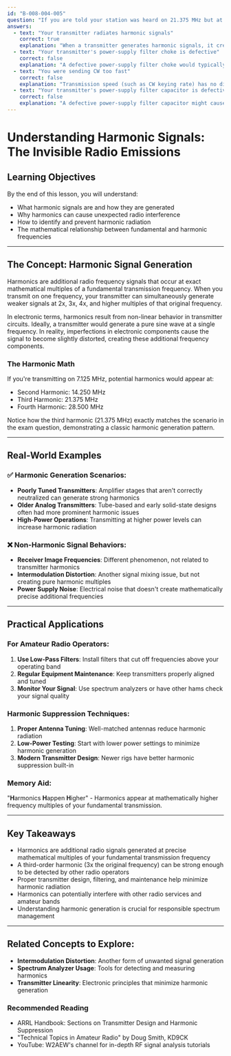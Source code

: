 ```yaml
---
id: "B-008-004-005"
question: "If you are told your station was heard on 21.375 MHz but at the time you were operating on 7.125 MHz. What is one reason that could cause this to happen?"
answers:
  - text: "Your transmitter radiates harmonic signals"
    correct: true
    explanation: "When a transmitter generates harmonic signals, it creates additional frequency signals that are exact multiples of the fundamental frequency. In this case, 21.375 MHz is precisely three times the original 7.125 MHz operating frequency, indicating a third-order harmonic being radiated by the transmitter. These harmonics can be strong enough to be detected by other radio operators, potentially causing interference to other services or bands."
  - text: "Your transmitter's power-supply filter choke is defective"
    correct: false
    explanation: "A defective power-supply filter choke would typically cause power supply noise or instability, but would not directly cause harmonic radiation. Power supply issues might affect transmitter performance, but they don't inherently create harmonic signals at precise mathematical multiples of the operating frequency."
  - text: "You were sending CW too fast"
    correct: false
    explanation: "Transmission speed (such as CW keying rate) has no direct relationship to harmonic generation. The speed of Morse code transmission affects the timing of signals but does not create additional frequencies or harmonics in the transmitted signal."
  - text: "Your transmitter's power-supply filter capacitor is defective"
    correct: false
    explanation: "A defective power-supply filter capacitor might cause power supply ripple or noise, but it would not systematically generate harmonic signals at precise mathematical multiples of the fundamental frequency. Power supply component failures typically result in different types of signal distortion."
---
```


# Understanding Harmonic Signals: The Invisible Radio Emissions

## Learning Objectives
By the end of this lesson, you will understand:
- What harmonic signals are and how they are generated
- Why harmonics can cause unexpected radio interference
- How to identify and prevent harmonic radiation
- The mathematical relationship between fundamental and harmonic frequencies

---

## The Concept: Harmonic Signal Generation

Harmonics are additional radio frequency signals that occur at exact mathematical multiples of a fundamental transmission frequency. When you transmit on one frequency, your transmitter can simultaneously generate weaker signals at 2x, 3x, 4x, and higher multiples of that original frequency.

In electronic terms, harmonics result from non-linear behavior in transmitter circuits. Ideally, a transmitter would generate a pure sine wave at a single frequency. In reality, imperfections in electronic components cause the signal to become slightly distorted, creating these additional frequency components.

### The Harmonic Math

If you're transmitting on 7.125 MHz, potential harmonics would appear at:
- Second Harmonic: 14.250 MHz
- Third Harmonic: 21.375 MHz
- Fourth Harmonic: 28.500 MHz

Notice how the third harmonic (21.375 MHz) exactly matches the scenario in the exam question, demonstrating a classic harmonic generation pattern.

---

## Real-World Examples

### ✅ Harmonic Generation Scenarios:
- **Poorly Tuned Transmitters**: Amplifier stages that aren't correctly neutralized can generate strong harmonics
- **Older Analog Transmitters**: Tube-based and early solid-state designs often had more prominent harmonic issues
- **High-Power Operations**: Transmitting at higher power levels can increase harmonic radiation

### ❌ Non-Harmonic Signal Behaviors:
- **Receiver Image Frequencies**: Different phenomenon, not related to transmitter harmonics
- **Intermodulation Distortion**: Another signal mixing issue, but not creating pure harmonic multiples
- **Power Supply Noise**: Electrical noise that doesn't create mathematically precise additional frequencies

---

## Practical Applications

### For Amateur Radio Operators:
1. **Use Low-Pass Filters**: Install filters that cut off frequencies above your operating band
2. **Regular Equipment Maintenance**: Keep transmitters properly aligned and tuned
3. **Monitor Your Signal**: Use spectrum analyzers or have other hams check your signal quality

### Harmonic Suppression Techniques:
1. **Proper Antenna Tuning**: Well-matched antennas reduce harmonic radiation
2. **Low-Power Testing**: Start with lower power settings to minimize harmonic generation
3. **Modern Transmitter Design**: Newer rigs have better harmonic suppression built-in

### Memory Aid:
"**H**armonics **H**appen **H**igher" - Harmonics appear at mathematically higher frequency multiples of your fundamental transmission.

---

## Key Takeaways

- Harmonics are additional radio signals generated at precise mathematical multiples of your fundamental transmission frequency
- A third-order harmonic (3x the original frequency) can be strong enough to be detected by other radio operators
- Proper transmitter design, filtering, and maintenance help minimize harmonic radiation
- Harmonics can potentially interfere with other radio services and amateur bands
- Understanding harmonic generation is crucial for responsible spectrum management

---

## Related Concepts to Explore:
- **Intermodulation Distortion**: Another form of unwanted signal generation
- **Spectrum Analyzer Usage**: Tools for detecting and measuring harmonics
- **Transmitter Linearity**: Electronic principles that minimize harmonic generation

### Recommended Reading
- ARRL Handbook: Sections on Transmitter Design and Harmonic Suppression
- "Technical Topics in Amateur Radio" by Doug Smith, KD9CK
- YouTube: W2AEW's channel for in-depth RF signal analysis tutorials